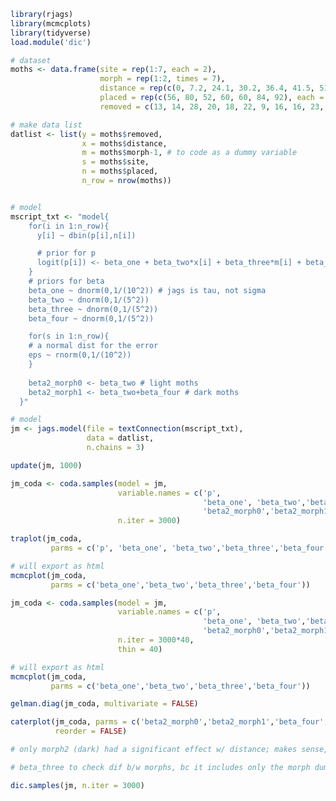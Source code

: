 ```r
library(rjags)
library(mcmcplots)
library(tidyverse)
load.module('dic')

# dataset
moths <- data.frame(site = rep(1:7, each = 2),
                    morph = rep(1:2, times = 7),
                    distance = rep(c(0, 7.2, 24.1, 30.2, 36.4, 41.5, 51.2), each = 2),
                    placed = rep(c(56, 80, 52, 60, 60, 84, 92), each = 2),
                    removed = c(13, 14, 28, 20, 18, 22, 9, 16, 16, 23, 20, 40, 24, 39))

# make data list
datlist <- list(y = moths$removed,
                x = moths$distance,
                m = moths$morph-1, # to code as a dummy variable
                s = moths$site,
                n = moths$placed,
                n_row = nrow(moths))


# model
mscript_txt <- "model{
    for(i in 1:n_row){
      y[i] ~ dbin(p[i],n[i])

      # prior for p
      logit(p[i]) <- beta_one + beta_two*x[i] + beta_three*m[i] + beta_four*m[i]*x[i] + eps[s[i]]
    }
    # priors for beta
    beta_one ~ dnorm(0,1/(10^2)) # jags is tau, not sigma
    beta_two ~ dnorm(0,1/(5^2))
    beta_three ~ dnorm(0,1/(5^2))
    beta_four ~ dnorm(0,1/(5^2))

    for(s in 1:n_row){
    # a normal dist for the error
    eps ~ rnorm(0,1/(10^2))
    }
    
    beta2_morph0 <- beta_two # light moths
    beta2_morph1 <- beta_two+beta_four # dark moths
  }"
```

```r
# model
jm <- jags.model(file = textConnection(mscript_txt),
                 data = datlist,
                 n.chains = 3)

update(jm, 1000)

jm_coda <- coda.samples(model = jm,
                        variable.names = c('p',
                                           'beta_one', 'beta_two','beta_three','beta_four',
                                           'beta2_morph0','beta2_morph1'),
                        n.iter = 3000)
```
```r
traplot(jm_coda,
         parms = c('p', 'beta_one', 'beta_two','beta_three','beta_four'))

# will export as html
mcmcplot(jm_coda, 
         parms = c('beta_one','beta_two','beta_three','beta_four'))
```

```r
jm_coda <- coda.samples(model = jm,
                        variable.names = c('p',
                                           'beta_one', 'beta_two','beta_three','beta_four',
                                           'beta2_morph0','beta2_morph1'),
                        n.iter = 3000*40,
                        thin = 40)

# will export as html
mcmcplot(jm_coda, 
         parms = c('beta_one','beta_two','beta_three','beta_four'))

gelman.diag(jm_coda, multivariate = FALSE)
```
```r
caterplot(jm_coda, parms = c('beta2_morph0','beta2_morph1','beta_four','beta_three'),
          reorder = FALSE)

# only morph2 (dark) had a significant effect w/ distance; makes sense, since as black moths are farther from smoke, they're less likely to be eaten, nom nom

# beta_three to check dif b/w morphs, bc it includes only the morph dummy term
```
```r
dic.samples(jm, n.iter = 3000)
```

